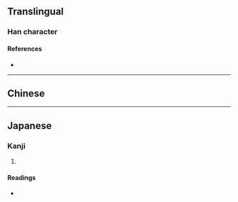 {{character info}}
==Translingual==

===Han character===
{{Han char|rn=79|rad=殳|as=10|sn=14|four=07247|canj=YBHNE|ids=⿰高殳}}

====References====
* {{Han ref|kx=0587.070|dkj=16665|dj=0979.100|hdz=32164.050|uh=6BC3|ud=27587|bh=E269|bd=57961}}

----

==Chinese==
{{zh-see|敲|v}}

----

==Japanese==

===Kanji===
{{ja-kanji|grade=|rs=殳10}}

# {{rfdef|ja|sort=殳10}}

====Readings====
* {{ja-readings|on=かく, こう, きょう|kun=たた-く}}